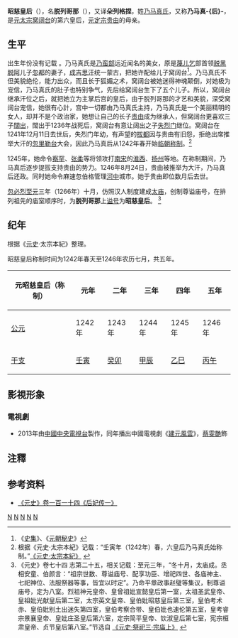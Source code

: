 {{about|元太宗的皇后'''昭慈皇后'''乃马真氏|宋哲宗的皇后'''昭慈圣献皇后'''孟氏|昭慈圣献皇后|越南陈英宗的皇后'''昭慈皇后'''陳氏|昭慈皇后 (陳英宗)}}
{{noteTA
|1=zh:乃马真后;zh-hans:乃马真后;zh-hant:乃馬真后;
|2=zh:海迷失后;zh-hans:海迷失后;zh-hant:海迷失后;
}}
{{東亞女性歷史人物
|名稱 =昭慈皇后
|身份 =[[大蒙古國|大蒙古國]][[皇后|皇后]]
|國家 =
|時代 =
|屆數 =
|前任 = 
|繼任 = 
|圖片名稱 =
|圖片大小 =
|圖片說明 =
|姓=[[乃蛮|乃馬真氏]]
|名=
|姓名=
|字=
|最高職務 = [[蒙古|蒙古]][[攝政|攝政]]
|封爵 =
|封號 =
|位號=
|位階=
|品階=
|御稱號 =<!--日本皇族之稱號-->
|宮號1 =<!--日本皇族之宮號-->
|宮號2 =<!--朝鮮王族之宮號-->
|封地 =
|湯沐邑 =
|神號 =
|尊號 =
|族裔 = 
|宗教信仰 = 
|旗籍 =<!--清朝旗人專用-->
|氏族 =
|府邸 =
|世系 = 
|初名 =
|乳名 =<!--日本、朝鮮、琉球以外人物用-->
|幼名 =<!--日本人用-->
|兒名 =<!--朝鮮人用-->
|童名 =<!--琉球人用-->
|小字=
|號=
|法號=
|院號=
|其他名號=
|出生日期=
|出生地點=
|婚年=
|逝世日期=蒙古定宗元年 （1246年）
|逝世地點=
|諡號=
|墓葬=
|祠廟=
|父親=
|嫡母=
|母親=
|夫=忽都、太宗英文皇帝[[窩闊台|窩闊台]]
|婚姻名份=
|夫之父=太祖聖武皇帝[[成吉思汗|成吉思汗]]
|夫之母=[[孛兒帖|孛兒帖]]皇后
|夫之嫡母=
|夫之元配=
|夫之正室=
|夫之繼室=
|夫之平妻=
|夫之側室=
|兄弟=
|姊妹=
|嫡兄弟=
|嫡姊妹=
|庶兄弟=
|庶姊妹=
|同胞兄弟=
|同胞姊妹=
|異母兄弟=
|異母姊妹=
|異父兄弟=
|異父姊妹=
|繼兄弟=
|繼姊妹=
|子=定宗簡平皇帝[[貴由|貴由]]
|女=
|養子=
|養女=
|繼子=
|繼女=
|其他親屬 =
|經歷 = 
|著作 =
|注釋=}}
'''昭慈皇后'''（{{bd|?||1246年|}}），名'''脱列哥那'''（{{mong|m=ᠲᠥᠷᠡᠭᠡᠨᠡ|Ppp=Töregene|k=Дөргэнэ}}），又译'''朵列格捏'''，姓[[乃蛮|乃马真氏]]，又称'''乃马真-{后}-'''，是[[窝阔台|元太宗窝阔台]]的第六皇后，[[贵由|元定宗贵由]]的母亲。

==生平==
出生年份没有记载<!-- 生年无具体记载。如果有新的发现，请提供来源。 -->。乃马真氏是[[乃蛮部|乃蛮部]]远近闻名的美女，原是[[蔑儿乞|蔑儿乞]]部首领[[脫黑脫阿|脱黑脱阿]]儿子[[忽都|忽都]]的妻子，[[成吉思汗|成吉思汗]]统一蒙古，{{DEFAULTSORT}}把她许配给儿子窝阔台<ref>《[[史集|史集]]》、《[[元朝秘史|元朝秘史]]》</ref>。乃马真氏不但美貌绝伦，能力出众，而且长于狐媚之术，窝阔台被她迷得神魂颠倒，对她极为宠信，乃马真氏的肚子也特别争气，先后给窝阔台生下了五个儿子。所以，窝阔台继承汗位之后，就把她立为主掌后宫的皇后，由于脱列哥那的才艺和美貌，深受窝阔台宠信，她很有心計，宫中一切都由乃马真氏主持，乃马真氏是一个美丽精明的女人，却并不是个政治家，她想让自己的长子[[贵由|贵由]]成为继承人，但窝阔台更喜欢三子[[闊出|闊出]]，闊出于1236年战死后，窝阔台有意让阔出之子[[失烈门|失烈门]]继位。窝阔台在1241年12月11日去世后，失烈门年幼，有声望的[[拔都|拔都]]因与贵由有旧怨，拒绝出席推举大汗的[[忽里勒台|忽里勒台]]大会，因此乃马真后从1242年春开始[[临朝称制|临朝称制]]。<ref>根据《元史·太宗本紀》记载：“壬寅年（1242年）春，六皇后乃马真氏始称制。”[http://www.guoxue.com/shibu/24shi/yuanshi/yuas_002.htm 《元史·太宗本紀》] {{Wayback|url=http://www.guoxue.com/shibu/24shi/yuanshi/yuas_002.htm |date=20201124063113 }}</ref>

1245年，她命令[[察罕_(唐兀氏)|察罕]]、[[张柔|张柔]]等将领攻打[[南宋|南宋]]的[[淮南西路|淮西]]、[[扬州路|扬州]]等地。在称制期间，乃马真后逐步提拔支持贵由的势力。1246年8月24日，贵由被推举为大汗，乃马真后还政。同时她命令麻速忽伯格管理[[河中地区|河中]]城市。她于贵由即位数月后去世。

[[忽必烈|忽必烈]][[至元_(忽必烈)|至元]]三年（1266年）十月，仿照汉人制度建成[[太庙|太庙]]，创制尊谥庙号，在排列祖先的庙室顺序时，为'''脱列哥那'''上[[谥号|谥号]]为'''昭慈皇后'''。 <ref>《元史》卷七十四 志第二十五，相关记载：至元三年，“冬十月，太庙成。丞相安童、伯颜言：“祖宗世数、尊谥庙号、配享功臣、增祀四世、各庙神主、七祀神位、法服祭器等事，皆宜以时定”。乃命平章政事赵璧等集议，制尊谥庙号，定为八室。烈祖神元皇帝、皇曾祖妣宣懿皇后第一室，太祖圣武皇帝、皇祖妣光献皇后第二室，太宗英文皇帝、皇伯妣昭慈皇后第三室，皇伯考术赤、皇伯妣别土出迷失第四室，皇伯考察合带、皇伯妣也速伦第五室，皇考睿宗景襄皇帝、皇妣庄圣皇后第六室，定宗简平皇帝、钦淑皇后第七室，宪宗桓肃皇帝、贞节皇后第八室。”节选自 [http://www.guoxue.com/shibu/24shi/yuanshi/yuas_074.htm 《元史·祭祀三·宗庙上》] {{Wayback|url=http://www.guoxue.com/shibu/24shi/yuanshi/yuas_074.htm |date=20110609051523 }}</ref>

==纪年==

根据《[[元史|元史]]·太宗本紀》整理。

昭慈皇后称制时间为1242年春天至1246年农历七月，共五年。

{| class="wikitable"  style="text-align:center"
!元昭慈皇后（称制）!!元年!!二年!!三年!!四年!!五年
|-
![[公元|公元]]
|1242年||1243年||1244年||1245年||1246年
|-
![[干支|干支]]
|[[壬寅|壬寅]]||[[癸卯|癸卯]]||[[甲辰|甲辰]]||[[乙巳|乙巳]]||[[丙午|丙午]]
|}

== 影視形象 ==
===電視劇===
*2013年由[[中國|中國]][[中国中央电视台|中央電視台]]製作，同年播出中國電視劇《[[忽必烈傳奇|建元風雲]]》，[[蔡雯艷|蔡雯艷]]飾

== 注釋 ==

{{Reflist|2}}

== 参考资料 ==
*[http://www.guoxue.com/shibu/24shi/yuanshi/yuas_114.htm 《元史》卷一百一十四《后妃传一》] {{Wayback|url=http://www.guoxue.com/shibu/24shi/yuanshi/yuas_114.htm |date=20111127161505 }}


{{start box}} 
{{s-before|[[孛剌合真皇后_(元太宗)|孛剌合真皇后]]}} 
{{s-title|[[:Category:元朝皇后|蒙古皇后]]|？－1246年}} 
{{s-after|[[海迷失后|海迷失后]]}} 
{{end box}} 

{{蒙古帝国大汗}}
{{元朝皇帝}}
{{元朝皇后}}

[[Category:中国女性摄政者|N]]
[[Category:元朝皇后|N]]
[[Category:元朝皇太后|N]]
[[Category:元朝女性政治人物|N]]
[[Category:乃蛮|N]]